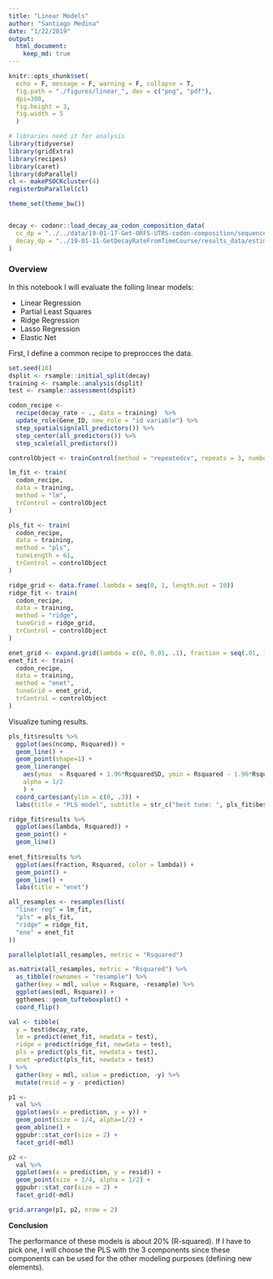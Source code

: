 ```yaml
---
title: "Linear Models"
author: "Santiago Medina"
date: "1/22/2019"
output: 
  html_document:
    keep_md: true
---
```


```r
knitr::opts_chunk$set(
  echo = F, message = F, warning = F, collapse = T,
  fig.path = "./figures/linear_", dev = c("png", "pdf"),
  dpi=300,
  fig.height = 3,
  fig.width = 5
  )

# libraries need it for analysis
library(tidyverse)
library(gridExtra)
library(recipes)
library(caret)
library(doParallel)
cl <- makePSOCKcluster(4)
registerDoParallel(cl)

theme_set(theme_bw())


decay <- codonr::load_decay_aa_codon_composition_data(
  cc_dp = "../../data/19-01-17-Get-ORFS-UTRS-codon-composition/sequence-data/zfish_codon_composition.csv",
  decay_dp = "../19-01-11-GetDecayRateFromTimeCourse/results_data/estimated_decay_rates.csv"
)

```



### Overview

In this notebook I will evaluate the folling linear models:

+ Linear Regression
+ Partial Least Squares
+ Ridge Regression
+ Lasso Regression
+ Elastic Net


First, I define a common recipe to preprocces the data.

```r
set.seed(10)
dsplit <- rsample::initial_split(decay)
training <- rsample::analysis(dsplit)
test <- rsample::assessment(dsplit)

codon_recipe <- 
  recipe(decay_rate ~ ., data = training)  %>%
  update_role(Gene_ID, new_role = "id variable") %>%
  step_spatialsign(all_predictors()) %>%
  step_center(all_predictors()) %>%
  step_scale(all_predictors())
```

```r

controlObject <- trainControl(method = "repeatedcv", repeats = 3, number = 10)

lm_fit <- train(
  codon_recipe,
  data = training,
  method = "lm",
  trControl = controlObject
)

pls_fit <- train(
  codon_recipe,
  data = training,
  method = "pls",
  tuneLength = 61,
  trControl = controlObject
)

ridge_grid <- data.frame(.lambda = seq(0, 1, length.out = 10))
ridge_fit <- train(
  codon_recipe,
  data = training,
  method = "ridge",
  tuneGrid = ridge_grid,
  trControl = controlObject
)

enet_grid <- expand.grid(lambda = c(0, 0.01, .1), fraction = seq(.01, 1, length.out = 30))
enet_fit <- train(
  codon_recipe,
  data = training,
  method = "enet",
  tuneGrid = enet_grid,
  trControl = controlObject
)
```

Visualize tuning results.

```r
pls_fit$results %>% 
  ggplot(aes(ncomp, Rsquared)) +
  geom_line() +
  geom_point(shape=1) +
  geom_linerange(
    aes(ymax  = Rsquared + 1.96*RsquaredSD, ymin = Rsquared - 1.96*RsquaredSD),
    alpha = 1/2
    ) +
  coord_cartesian(ylim = c(0, .3)) +
  labs(title = "PLS model", subtitle = str_c("best tune: ", pls_fit$bestTune))

ridge_fit$results %>% 
  ggplot(aes(lambda, Rsquared)) +
  geom_point() +
  geom_line()
  
enet_fit$results %>% 
  ggplot(aes(fraction, Rsquared, color = lambda)) +
  geom_point() +
  geom_line() +
  labs(title = "enet")

```


```r
all_resamples <- resamples(list(
  "liner reg" = lm_fit,
  "pls" = pls_fit,
  "ridge" = ridge_fit,
  "ene" = enet_fit
))

parallelplot(all_resamples, metric = "Rsquared")
```

```r
as.matrix(all_resamples, metric = "Rsquared") %>% 
  as_tibble(rownames = "resample") %>% 
  gather(key = mdl, value = Rsquare, -resample) %>% 
  ggplot(aes(mdl, Rsquare)) +
  ggthemes::geom_tufteboxplot() +
  coord_flip()
```


```r

val <- tibble(
  y = test$decay_rate,
  lm = predict(enet_fit, newdata = test),
  ridge = predict(ridge_fit, newdata = test),
  pls = predict(pls_fit, newdata = test),
  enet =predict(pls_fit, newdata = test)
) %>% 
  gather(key = mdl, value = prediction, -y) %>% 
  mutate(resid = y - prediction)

p1 <- 
  val %>% 
  ggplot(aes(x = prediction, y = y)) +
  geom_point(size = 1/4, alpha=1/2) +
  geom_abline() +
  ggpubr::stat_cor(size = 2) +
  facet_grid(~mdl)

p2 <- 
  val %>% 
  ggplot(aes(x = prediction, y = resid)) +
  geom_point(size = 1/4, alpha = 1/2) +
  ggpubr::stat_cor(size = 2) +
  facet_grid(~mdl)

grid.arrange(p1, p2, nrow = 2)
```


**Conclusion**

The performance of these models is about 20% (R-squared). If I have to pick one, I will choose the PLS with the 3 components since these components can be used for the other modeling purposes (defining new elements).
